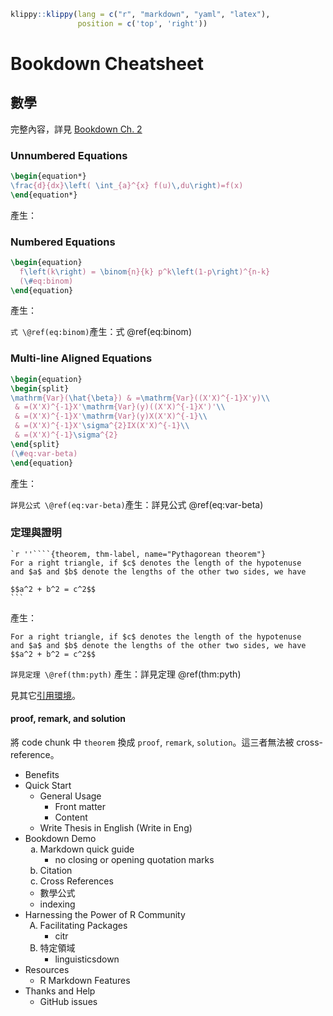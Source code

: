 ```r
klippy::klippy(lang = c("r", "markdown", "yaml", "latex"),
               position = c('top', 'right'))
```

# Bookdown Cheatsheet

## 數學 {#math}

完整內容，詳見 [Bookdown Ch. 2](https://bookdown.org/yihui/bookdown/markdown-extensions-by-bookdown.htm)

### Unnumbered Equations

```latex
\begin{equation*} 
\frac{d}{dx}\left( \int_{a}^{x} f(u)\,du\right)=f(x)
\end{equation*} 
```

產生：

\begin{equation*} 
\frac{d}{dx}\left( \int_{a}^{x} f(u)\,du\right)=f(x)
\end{equation*} 


### Numbered Equations
```latex
\begin{equation} 
  f\left(k\right) = \binom{n}{k} p^k\left(1-p\right)^{n-k}
  (\#eq:binom)
\end{equation} 
```

產生：

\begin{equation} 
  f\left(k\right) = \binom{n}{k} p^k\left(1-p\right)^{n-k}
  (\#eq:binom)
\end{equation} 

`式 \@ref(eq:binom)`產生：式 \@ref(eq:binom)


### Multi-line Aligned Equations

```latex
\begin{equation} 
\begin{split}
\mathrm{Var}(\hat{\beta}) & =\mathrm{Var}((X'X)^{-1}X'y)\\
 & =(X'X)^{-1}X'\mathrm{Var}(y)((X'X)^{-1}X')'\\
 & =(X'X)^{-1}X'\mathrm{Var}(y)X(X'X)^{-1}\\
 & =(X'X)^{-1}X'\sigma^{2}IX(X'X)^{-1}\\
 & =(X'X)^{-1}\sigma^{2}
\end{split}
(\#eq:var-beta)
\end{equation} 
```

產生：

\begin{equation} 
\begin{split}
\mathrm{Var}(\hat{\beta}) & =\mathrm{Var}((X'X)^{-1}X'y)\\
 & =(X'X)^{-1}X'\mathrm{Var}(y)((X'X)^{-1}X')'\\
 & =(X'X)^{-1}X'\mathrm{Var}(y)X(X'X)^{-1}\\
 & =(X'X)^{-1}X'\sigma^{2}IX(X'X)^{-1}\\
 & =(X'X)^{-1}\sigma^{2}
\end{split}
(\#eq:var-beta)
\end{equation} 

`詳見公式 \@ref(eq:var-beta)`產生：詳見公式 \@ref(eq:var-beta)

### 定理與證明 {#theorem-proof}


    `r ''````{theorem, thm-label, name="Pythagorean theorem"}
    For a right triangle, if $c$ denotes the length of the hypotenuse
    and $a$ and $b$ denote the lengths of the other two sides, we have
    
    $$a^2 + b^2 = c^2$$
    ```

產生：

```theorem
For a right triangle, if $c$ denotes the length of the hypotenuse
and $a$ and $b$ denote the lengths of the other two sides, we have
$$a^2 + b^2 = c^2$$
```

`詳見定理 \@ref(thm:pyth)` 產生：詳見定理 \@ref(thm:pyth)

見其它[引用環境](https://bookdown.org/yihui/bookdown/markdown-extensions-by-bookdown.html#tab:theorem-envs)。

#### proof, remark, and solution

將 code chunk 中 `theorem` 換成 `proof`, `remark`, `solution`。這三者無法被 cross-reference。


- Benefits
- Quick Start
    - General Usage
        - Front matter
        - Content
    - Write Thesis in English (Write in Eng)
- Bookdown Demo
    a) Markdown quick guide
        - no closing or opening quotation marks
    a) Citation
    a) Cross References
    - 數學公式
    - indexing
- Harnessing the Power of R Community
    A) Facilitating Packages
        - citr
    A) 特定領域
        - linguisticsdown
- Resources
    - R Markdown Features
- Thanks and Help
    - GitHub issues